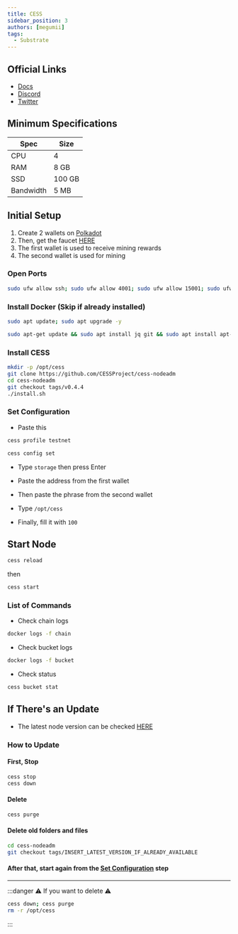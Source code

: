 ```yaml
---
title: CESS
sidebar_position: 3
authors: [megumii]
tags:
  - Substrate
---
```


## Official Links
- [Docs](https://docs.cess.cloud/cess-build-book/storage-miner)
- [Discord](https://discord.gg/mj3u57BkDv)
- [Twitter](https://twitter.com/CESS_Storage)


## Minimum Specifications

| Spec | Size |
|----------|----------|
| CPU | 4 |
| RAM | 8 GB |
| SSD | 100 GB |
| Bandwidth | 5 MB |

## Initial Setup

1. Create 2 wallets on [Polkadot](https://polkadot.js.org/apps/?rpc=wss%3A%2F%2Ftestnet-rpc1.cess.cloud%2Fws%2F#/accounts)
2. Then, get the faucet [HERE](https://testnet-faucet.cess.cloud/)
3. The first wallet is used to receive mining rewards
4. The second wallet is used for mining

### Open Ports

```bash
sudo ufw allow ssh; sudo ufw allow 4001; sudo ufw allow 15001; sudo ufw enable
```

### Install Docker (Skip if already installed)

```bash
sudo apt update; sudo apt upgrade -y
```

```bash
sudo apt-get update && sudo apt install jq git && sudo apt install apt-transport-https ca-certificates curl software-properties-common -y && curl -fsSL https://download.docker.com/linux/ubuntu/gpg | sudo apt-key add - && sudo add-apt-repository "deb [arch=amd64] https://download.docker.com/linux/ubuntu focal stable" && sudo apt-get install docker-ce docker-ce-cli containerd.io docker-compose-plugin -y
```

### Install CESS

```bash
mkdir -p /opt/cess
git clone https://github.com/CESSProject/cess-nodeadm
cd cess-nodeadm
git checkout tags/v0.4.4
./install.sh
```

### Set Configuration

- Paste this

```bash
cess profile testnet
```

```bash
cess config set
```

- Type `storage` then press Enter

- Paste the address from the first wallet

- Then paste the phrase from the second wallet

- Type `/opt/cess`

- Finally, fill it with `100`

## Start Node

```bash
cess reload
```

then

```bash
cess start
```

### List of Commands

- Check chain logs

```bash
docker logs -f chain
```

- Check bucket logs

```bash
docker logs -f bucket
```

- Check status

```bash
cess bucket stat
```

## If There's an Update

- The latest node version can be checked [HERE](https://github.com/CESSProject/cess-nodeadm/tags)

### How to Update

#### First, Stop

```bash
cess stop
cess down
```

#### Delete

```bash
cess purge
```

#### Delete old folders and files

```bash
cd cess-nodeadm
git checkout tags/INSERT_LATEST_VERSION_IF_ALREADY_AVAILABLE
```

#### After that, start again from the [Set Configuration](#set-configuration) step

---

:::danger
⚠️ If you want to delete ⚠️


```bash
cess down; cess purge
rm -r /opt/cess
```

:::

